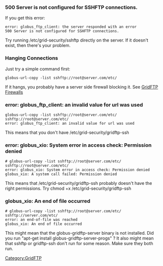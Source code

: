 === 500 Server is not configured for SSHFTP connections. ===
If you get this error:
<pre>
error: globus_ftp_client: the server responded with an error
500 Server is not configured for SSHFTP connections.
</pre>

Try running /etc/grid-security/sshftp directly on the server. If it doesn't exist, then there's your problem.

=== Hanging Connections ===
Just try a simple command first:
 globus-url-copy -list sshftp://root@server.com/etc/

If it hangs, you probably have a server side firewall blocking it. See [[GridFTP Firewalls]]

=== error: globus_ftp_client: an invalid value for url was used ===
 globus-url-copy -list sshftp://root@server.com/etc/
 sshftp://root@server.com/etc/
 error: globus_ftp_client: an invalid value for url was used

This means that you don't have /etc/grid-security/gridftp-ssh

===  error: globus_xio: System error in access check: Permission denied ===
 # globus-url-copy -list sshftp://root@server.com/etc/
 sshftp://root@server.com/etc/
 error: globus_xio: System error in access check: Permission denied
 globus_xio: A system call failed: Permission denied

This means that /etc/grid-security/gridftp-ssh probably doesn't have the right permissions. Try chmod +x /etc/grid-security/gridftp-ssh

=== globus_xio: An end of file occurred ===
 # globus-url-copy -list sshftp://root@server.com/etc/
 sshftp://server.com/etc/
 error: an end-of-file was reached
 globus_xio: An end of file occurred

This might mean that the globus-gridftp-server binary is not installed. Did you run "apt-get install globus-gridftp-server-progs" ? It also might mean that sshftp or gridftp-ssh don't run for some reason. Make sure they both run.

[[Category:GridFTP]]